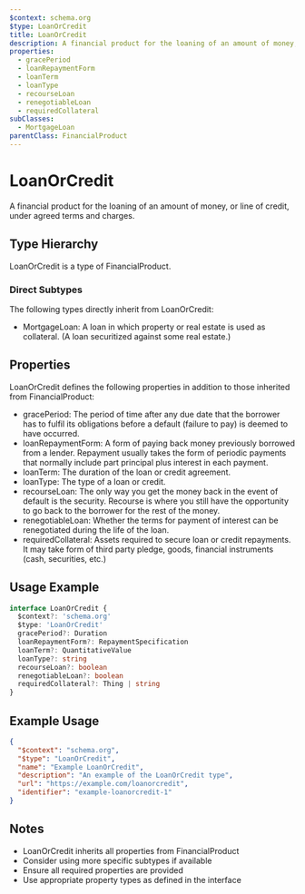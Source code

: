 ```yaml
---
$context: schema.org
$type: LoanOrCredit
title: LoanOrCredit
description: A financial product for the loaning of an amount of money, or line of credit, under agreed terms and charges.
properties:
  - gracePeriod
  - loanRepaymentForm
  - loanTerm
  - loanType
  - recourseLoan
  - renegotiableLoan
  - requiredCollateral
subClasses:
  - MortgageLoan
parentClass: FinancialProduct
---
```


# LoanOrCredit

A financial product for the loaning of an amount of money, or line of credit, under agreed terms and charges.

## Type Hierarchy

LoanOrCredit is a type of FinancialProduct.

### Direct Subtypes

The following types directly inherit from LoanOrCredit:

- MortgageLoan: A loan in which property or real estate is used as collateral. (A loan securitized against some real estate.)

## Properties

LoanOrCredit defines the following properties in addition to those inherited from FinancialProduct:

- gracePeriod: The period of time after any due date that the borrower has to fulfil its obligations before a default (failure to pay) is deemed to have occurred.
- loanRepaymentForm: A form of paying back money previously borrowed from a lender. Repayment usually takes the form of periodic payments that normally include part principal plus interest in each payment.
- loanTerm: The duration of the loan or credit agreement.
- loanType: The type of a loan or credit.
- recourseLoan: The only way you get the money back in the event of default is the security. Recourse is where you still have the opportunity to go back to the borrower for the rest of the money.
- renegotiableLoan: Whether the terms for payment of interest can be renegotiated during the life of the loan.
- requiredCollateral: Assets required to secure loan or credit repayments. It may take form of third party pledge, goods, financial instruments (cash, securities, etc.)

## Usage Example

```typescript
interface LoanOrCredit {
  $context?: 'schema.org'
  $type: 'LoanOrCredit'
  gracePeriod?: Duration
  loanRepaymentForm?: RepaymentSpecification
  loanTerm?: QuantitativeValue
  loanType?: string
  recourseLoan?: boolean
  renegotiableLoan?: boolean
  requiredCollateral?: Thing | string
}
```

## Example Usage

```json
{
  "$context": "schema.org",
  "$type": "LoanOrCredit",
  "name": "Example LoanOrCredit",
  "description": "An example of the LoanOrCredit type",
  "url": "https://example.com/loanorcredit",
  "identifier": "example-loanorcredit-1"
}
```

## Notes

- LoanOrCredit inherits all properties from FinancialProduct
- Consider using more specific subtypes if available
- Ensure all required properties are provided
- Use appropriate property types as defined in the interface
